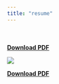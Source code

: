 ```yaml
---
title: "resume"
---
```

<br/><br/>
[**Download PDF**](http://Catherinefzq.github.io/Zhiqian Fang-Resume.pdf)

<img src="images/resume.jpeg" align = "top"/> 

[**Download PDF**](http://Catherinefzq.github.io/Zhiqian Fang-Resume.pdf)

